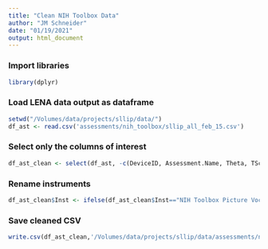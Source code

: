 ```yaml
---
title: "Clean NIH Toolbox Data"
author: "JM Schneider"
date: "01/19/2021"
output: html_document
---
```

### Import libraries
```r
library(dplyr)
```

### Load LENA data output as dataframe
```r
setwd("/Volumes/data/projects/sllip/data/")
df_ast <- read.csv('assessments/nih_toolbox/sllip_all_feb_15.csv')
```
### Select only the columns of interest
```r
df_ast_clean <- select(df_ast, -c(DeviceID, Assessment.Name, Theta, TScore, SE, DateFinished, Column1, Column2, Column3, Column4, Column5, Language, InstrumentBreakoff, InstrumentStatus2, InstrumentRCReason,InstrumentRCReasonOther, App.Version, iPad.Version, Firmware.Version))
```

### Rename instruments
```r
df_ast_clean$Inst <- ifelse(df_ast_clean$Inst=="NIH Toolbox Picture Vocabulary Test Age 3+ v2.1", "Vocab", ifelse(df_ast_clean$Inst== "NIH Toolbox Flanker Inhibitory Control and Attention Test Ages 3-7 v2.1", "Flanker", ifelse(df_ast_clean$Inst== "NIH Toolbox Dimensional Change Card Sort Test Ages 3-7 v2.1", "EF",ifelse(df_ast_clean$Inst== "NIH Toolbox Flanker Inhibitory Control and Attention Test Age 12+ v2.1", "Flanker", ifelse(df_ast_clean$Inst== "NIH Toolbox Dimensional Change Card Sort Test Age 12+ v2.1", "EF", NA)))))
```

### Save cleaned CSV
```r
write.csv(df_ast_clean,'/Volumes/data/projects/sllip/data/assessments/nih_toolbox/clean_AST_scores_021521.csv')
```

